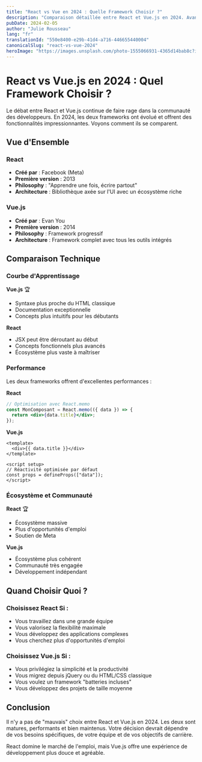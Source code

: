 ```yaml
---
title: "React vs Vue en 2024 : Quelle Framework Choisir ?"
description: "Comparaison détaillée entre React et Vue.js en 2024. Avantages, inconvénients et cas d'usage pour vous aider à choisir."
pubDate: 2024-02-05
author: "Julie Rousseau"
lang: "fr"
translationId: "550e8400-e29b-41d4-a716-446655440004"
canonicalSlug: "react-vs-vue-2024"
heroImage: "https://images.unsplash.com/photo-1555066931-4365d14bab8c?ixlib=rb-4.0.3&auto=format&fit=crop&w=1200&h=600&q=80"
---
```


# React vs Vue.js en 2024 : Quel Framework Choisir ?

Le débat entre React et Vue.js continue de faire rage dans la communauté des développeurs. En 2024, les deux frameworks ont évolué et offrent des fonctionnalités impressionnantes. Voyons comment ils se comparent.

## Vue d'Ensemble

### React

- **Créé par** : Facebook (Meta)
- **Première version** : 2013
- **Philosophy** : "Apprendre une fois, écrire partout"
- **Architecture** : Bibliothèque axée sur l'UI avec un écosystème riche

### Vue.js

- **Créé par** : Evan You
- **Première version** : 2014
- **Philosophy** : Framework progressif
- **Architecture** : Framework complet avec tous les outils intégrés

## Comparaison Technique

### Courbe d'Apprentissage

**Vue.js** 🏆

- Syntaxe plus proche du HTML classique
- Documentation exceptionnelle
- Concepts plus intuitifs pour les débutants

**React**

- JSX peut être déroutant au début
- Concepts fonctionnels plus avancés
- Écosystème plus vaste à maîtriser

### Performance

Les deux frameworks offrent d'excellentes performances :

**React**

```jsx
// Optimisation avec React.memo
const MonComposant = React.memo(({ data }) => {
  return <div>{data.title}</div>;
});
```

**Vue.js**

```vue
<template>
  <div>{{ data.title }}</div>
</template>

<script setup>
// Réactivité optimisée par défaut
const props = defineProps(["data"]);
</script>
```

### Écosystème et Communauté

**React** 🏆

- Écosystème massive
- Plus d'opportunités d'emploi
- Soutien de Meta

**Vue.js**

- Écosystème plus cohérent
- Communauté très engagée
- Développement indépendant

## Quand Choisir Quoi ?

### Choisissez React Si :

- Vous travaillez dans une grande équipe
- Vous valorisez la flexibilité maximale
- Vous développez des applications complexes
- Vous cherchez plus d'opportunités d'emploi

### Choisissez Vue.js Si :

- Vous privilégiez la simplicité et la productivité
- Vous migrez depuis jQuery ou du HTML/CSS classique
- Vous voulez un framework "batteries incluses"
- Vous développez des projets de taille moyenne

## Conclusion

Il n'y a pas de "mauvais" choix entre React et Vue.js en 2024. Les deux sont matures, performants et bien maintenus. Votre décision devrait dépendre de vos besoins spécifiques, de votre équipe et de vos objectifs de carrière.

React domine le marché de l'emploi, mais Vue.js offre une expérience de développement plus douce et agréable.
